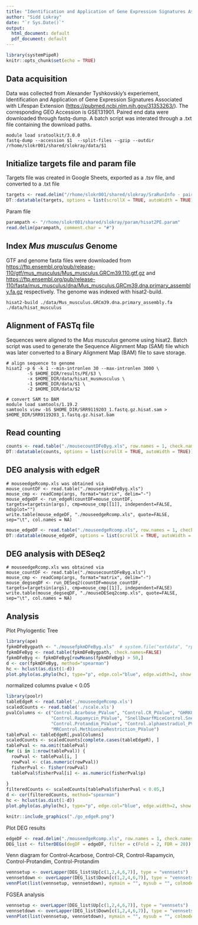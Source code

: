 ```yaml
---
title: "Identification and Application of Gene Expression Signatures Associated with Lifespan Extension"
author: "Sidd Lokray"
date: "`r Sys.Date()`"
output:
  html_document: default
  pdf_document: default
---
```


```r
library(systemPipeR)
knitr::opts_chunk$set(echo = TRUE)
```

## Data acquisition
Data was collected from Alexander Tyshkovskiy's experiement, Identification and Application of Gene Expression Signatures Associated with Lifespan Extension (<https://pubmed.ncbi.nlm.nih.gov/31353263/>). The corresponding GEO Accession is GSE131901.
Paired end data were downloaded through fastq-dump. A batch script was interated through a .txt file containing the download paths.
```
module load sratoolkit/3.0.0
fastq-dump --accession $1  --split-files --gzip --outdir /rhome/slokr001/shared/slokray/data/$1
```

## Initialize targets file and param file
Targets file was created in Google Sheets, exported as a .tsv file, and converted to a .txt file
```r
targets <- read.delim("/rhome/slokr001/shared/slokray/SraRunInfo - pairedTargets.txt", comment.char ="#")
DT::datatable(targets, options = list(scrollX = TRUE, autoWidth = TRUE))
```
Param file
```r
parampath <- "/rhome/slokr001/shared/slokray/param/hisat2PE.param" 
read.delim(parampath, comment.char = "#")
```

## Index *Mus musculus* Genome
GTF and genome fasta files were downloaded from <https://ftp.ensembl.org/pub/release-110/gtf/mus_musculus/Mus_musculus.GRCm39.110.gtf.gz> and <https://ftp.ensembl.org/pub/release-110/fasta/mus_musculus/dna/Mus_musculus.GRCm39.dna.primary_assembly.fa.gz> respectively. The genome was indexed with hisat2-build.
```
hisat2-build ./data/Mus_musculus.GRCm39.dna.primary_assembly.fa ./data/hisat_musculus
```

## Alignment of FASTq file
Sequences were aligned to the *Mus musculus* genome using hisat2. Batch script was used to generate the Sequence Alignment Map (SAM) file which was later converted to a Binary Alignment Map (BAM) file to save storage.
```
# align sequence to genome
hisat2 -p 6 -k 1 --min-intronlen 30 --max-intronlen 3000 \
        -S $HOME_DIR/results/PE/$3 \
        -x $HOME_DIR/data/hisat_musmusculus \
        -1 $HOME_DIR/data/$1 \
        -2 $HOME_DIR/data/$2

# convert SAM to BAM
module load samtools/1.19.2
samtools view -bS $HOME_DIR/SRR9119203_1.fastq.gz.hisat.sam > $HOME_DIR/SRR9119203_1.fastq.gz.hisat.bam
```

## Read counting
```r
counts <- read.table("./mousecountDFeByg.xls", row.names = 1, check.names = FALSE)[1:100,]
DT::datatable(counts, options = list(scrollX = TRUE, autoWidth = TRUE))
```

## DEG analysis with edgeR
```
# mouseedgeRcomp.xls was obtained via
mouse_countDF <- read.table("./mouserpkmDFeByg.xls")
mouse_cmp <- readComp(args, format="matrix", delim="-")
mouse_edgeDF <- run_edgeR(countDF=mouse_countDF, targets=targetsin(args), cmp=mouse_cmp[[1]], independent=FALSE, mdsplot="")
write.table(mouse_edgeDF, "./mouseedgeRcomp.xls", quote=FALSE, sep="\t", col.names = NA)
```
```r
mouse_edgeDF <- read.table("./mouseedgeRcomp.xls", row.names = 1, check.names = FALSE)[1:200,]
DT::datatable(mouse_edgeDF, options = list(scrollX = TRUE, autoWidth = TRUE))
```

## DEG analysis with DESeq2
```
# mouseedgeRcomp.xls was obtained via
mouse_countDF <- read.table("./mousecountDFeByg.xls")
mouse_cmp <- readComp(args, format="matrix", delim="-")
mouse_degseqDF <- run_DESeq2(countDF=mouse_countDF, targets=targetsin(args), cmp=mouse_cmp[[1]], independent=FALSE)
write.table(mouse_degseqDF, "./mouseDESeq2comp.xls", quote=FALSE, sep="\t", col.names = NA)
```

## Analysis
Plot Phylogentic Tree
```r
library(ape)
fpkmDFeBygpath <- "./mousefpkmDFeByg.xls"  # system.file("extdata", "rpkmDFeByg.xls", package="systemPipeR")
fpkmDFeByg <- read.table(fpkmDFeBygpath, check.names=FALSE)
fpkmDFeByg <- fpkmDFeByg[rowMeans(fpkmDFeByg) > 50,]
d <- cor(fpkmDFeByg, method="spearman")
hc <- hclust(as.dist(1-d))
plot.phylo(as.phylo(hc), type="p", edge.col="blue", edge.width=2, show.node.label=TRUE, no.margin=TRUE)
```

normalized columns pvalue < 0.05
```r
library(poolr)
tableEdgeR <- read.table('./mouseedgeRcomp.xls')
scaledCounts <- read.table('./scale.xls')
pvalColumns <- c("Control.Acarbose_PValue", "Control.CR_PValue", "GHRKOControl.GHRKO_PValue", 
                 "Control.Rapamycin_PValue", "SnellDwarfMiceControl.SnellDwarfMice_PValue", 
                 "Control.Protandim_PValue", "Control.alphaestradiol_PValue", 
                 "MRControl.MethionineRestriction_PValue")
tablePval <- tableEdgeR[,pvalColumns]
scaledCounts <- scaledCounts[complete.cases(tableEdgeR), ]
tablePval <- na.omit(tablePval)
for (i in 1:nrow(tablePval)) {
  rowPval <- tablePval[i, ]
  rowPval <- c(as.numeric(rowPval))
  fisherPval <- fisher(rowPval)
  tablePval$fisherPval[i] <- as.numeric(fisherPval$p)
  
}
filteredCounts <- scaledCounts[tablePval$fisherPval < 0.05,]
d <- cor(filteredCounts, method="spearman")
hc <- hclust(as.dist(1-d))
plot.phylo(as.phylo(hc), type="p", edge.col="blue", edge.width=2, show.node.label=TRUE, no.margin=TRUE)
```


```r
knitr::include_graphics("./go_edgeR.png")
```






Plot DEG results
```r
edgeDF <- read.delim("./mouseedgeRcomp.xls", row.names = 1, check.names = FALSE)
DEG_list <- filterDEGs(degDF = edgeDF, filter = c(Fold = 2, FDR = 20))
```

Venn diagram for Control-Acarbose, Control-CR, Control-Rapamycin, Control-Protandim, Control-Protandim
```r
vennsetup <- overLapper(DEG_list$Up[c(1,2,4,6,7)], type = "vennsets")
vennsetdown <- overLapper(DEG_list$Down[c(1,2,4,6,7)], type = "vennsets")
vennPlot(list(vennsetup, vennsetdown), mymain = "", mysub = "", colmode = 2, ccol = c("blue", "red"))
```

FGSEA analysis
```r
vennsetup <- overLapper(DEG_list$Up[c(1,2,4,6,7)], type = "vennsets")
vennsetdown <- overLapper(DEG_list$Down[c(1,2,4,6,7)], type = "vennsets")
vennPlot(list(vennsetup, vennsetdown), mymain = "", mysub = "", colmode = 2, ccol = c("blue", "red"))
```
